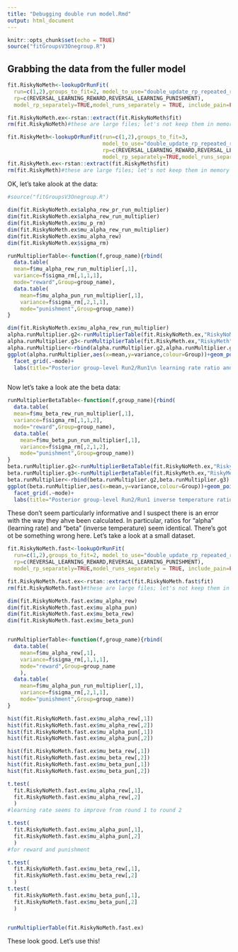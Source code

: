 ```yaml
---
title: "Debugging double run model.Rmd"
output: html_document
---
```


```r
knitr::opts_chunk$set(echo = TRUE)
source("fitGroupsV3Onegroup.R")
```

## Grabbing the data from the fuller model

```r

fit.RiskyNoMeth<-lookupOrRunFit(
  run=c(1,2),groups_to_fit=2, model_to_use="double_update_rp_repeated_runs",includeSubjGroup = FALSE,
  rp=c(REVERSAL_LEARNING_REWARD,REVERSAL_LEARNING_PUNISHMENT),
  model_rp_separately=TRUE,model_runs_separately = TRUE, include_pain=FALSE)

fit.RiskyNoMeth.ex<-rstan::extract(fit.RiskyNoMeth$fit)
rm(fit.RiskyNoMeth)#these are large files; let's not keep them in memory where unnecessary.

fit.RiskyMeth<-lookupOrRunFit(run=c(1,2),groups_to_fit=3, 
                              model_to_use="double_update_rp_repeated_runs",includeSubjGroup = FALSE,
                              rp=c(REVERSAL_LEARNING_REWARD,REVERSAL_LEARNING_PUNISHMENT),
                              model_rp_separately=TRUE,model_runs_separately = TRUE, include_pain=FALSE)
fit.RiskyMeth.ex<-rstan::extract(fit.RiskyMeth$fit)
rm(fit.RiskyMeth)#these are large files; let's not keep them in memory where unnecessary.

```

OK, let's take alook at the data:
```r

#source("fitGroupsV3Onegroup.R")
 
dim(fit.RiskyNoMeth.ex$alpha_rew_pr_run_multiplier)
dim(fit.RiskyNoMeth.ex$alpha_rew_run_multiplier)
dim(fit.RiskyNoMeth.ex$mu_p_rm)
dim(fit.RiskyNoMeth.ex$mu_alpha_rew_run_multiplier)
dim(fit.RiskyNoMeth.ex$mu_alpha_rew)
dim(fit.RiskyNoMeth.ex$sigma_rm)

runMultiplierTable<-function(f,group_name){rbind(
  data.table(
  mean=f$mu_alpha_rew_run_multiplier[,1],
  variance=f$sigma_rm[,1,1,1],
  mode="reward",Group=group_name),
  data.table(
    mean=f$mu_alpha_pun_run_multiplier[,1],
    variance=f$sigma_rm[,2,1,1],
    mode="punishment",Group=group_name))
}

dim(fit.RiskyNoMeth.ex$mu_alpha_rew_run_multiplier)
alpha.runMultiplier.g2<-runMultiplierTable(fit.RiskyNoMeth.ex,"RiskyNoMeth")
alpha.runMultiplier.g3<-runMultiplierTable(fit.RiskyMeth.ex,"RiskyMeth")
alpha.runMultiplier<-rbind(alpha.runMultiplier.g2,alpha.runMultiplier.g3)
ggplot(alpha.runMultiplier,aes(x=mean,y=variance,colour=Group))+geom_point(alpha=0.5)+
  facet_grid(.~mode)+
  labs(title="Posterior group-level Run2/Run1\n learning rate ratio and variance for reward and punishment\n(Both Runs)")



```
Now let's take a look ate the beta data:

```r

runMultiplierBetaTable<-function(f,group_name){rbind(
  data.table(
  mean=f$mu_beta_rew_run_multiplier[,1],
  variance=f$sigma_rm[,1,1,2],
  mode="reward",Group=group_name),
  data.table(
    mean=f$mu_beta_pun_run_multiplier[,1],
    variance=f$sigma_rm[,2,1,2],
    mode="punishment",Group=group_name))
}
beta.runMultiplier.g2<-runMultiplierBetaTable(fit.RiskyNoMeth.ex,"RiskyNoMeth")
beta.runMultiplier.g3<-runMultiplierBetaTable(fit.RiskyMeth.ex,"RiskyMeth")
beta.runMultiplier<-rbind(beta.runMultiplier.g2,beta.runMultiplier.g3)
ggplot(beta.runMultiplier,aes(x=mean,y=variance,colour=Group))+geom_point(alpha=0.5)+
  facet_grid(.~mode)+
  labs(title="Posterior group-level Run2/Run1 inverse temperature ratio and variance for reward and punishment\n(Both Runs)")

```

These don't seem particularly informative and I suspect there is an error with the way they ahve been calculated. In particular, ratios for "alpha" (learning rate) and "beta" (inverse temperature) seem identical. There's got ot be something wrong here. Let's take a look at a small dataset.

```r

fit.RiskyNoMeth.fast<-lookupOrRunFit(
  run=c(1,2),groups_to_fit=2, model_to_use="double_update_rp_repeated_runs",includeSubjGroup = FALSE,
  rp=c(REVERSAL_LEARNING_REWARD,REVERSAL_LEARNING_PUNISHMENT),
  model_rp_separately=TRUE,model_runs_separately = TRUE, include_pain=FALSE)

fit.RiskyNoMeth.fast.ex<-rstan::extract(fit.RiskyNoMeth.fast$fit)
rm(fit.RiskyNoMeth.fast)#these are large files; let's not keep them in memory where unnecessary.

dim(fit.RiskyNoMeth.fast.ex$mu_alpha_rew)
dim(fit.RiskyNoMeth.fast.ex$mu_alpha_pun)
dim(fit.RiskyNoMeth.fast.ex$mu_beta_rew)
dim(fit.RiskyNoMeth.fast.ex$mu_beta_pun)


runMultiplierTable<-function(f,group_name){rbind(
  data.table(
    mean=f$mu_alpha_rew[,1],
    variance=f$sigma_rm[,1,1,1],
    mode="reward",Group=group_name
    ),
  data.table(
    mean=f$mu_alpha_pun_run_multiplier[,1],
    variance=f$sigma_rm[,2,1,1],
    mode="punishment",Group=group_name))
}

hist(fit.RiskyNoMeth.fast.ex$mu_alpha_rew[,1])
hist(fit.RiskyNoMeth.fast.ex$mu_alpha_rew[,2])
hist(fit.RiskyNoMeth.fast.ex$mu_alpha_pun[,1])
hist(fit.RiskyNoMeth.fast.ex$mu_alpha_pun[,2])

hist(fit.RiskyNoMeth.fast.ex$mu_beta_rew[,1])
hist(fit.RiskyNoMeth.fast.ex$mu_beta_rew[,2])
hist(fit.RiskyNoMeth.fast.ex$mu_beta_pun[,1])
hist(fit.RiskyNoMeth.fast.ex$mu_beta_pun[,2])

t.test(
  fit.RiskyNoMeth.fast.ex$mu_alpha_rew[,1],
  fit.RiskyNoMeth.fast.ex$mu_alpha_rew[,2]
  )
#learning rate seems to improve from round 1 to round 2

t.test(
  fit.RiskyNoMeth.fast.ex$mu_alpha_pun[,1],
  fit.RiskyNoMeth.fast.ex$mu_alpha_pun[,2]
  )
#for reward and punishment

t.test(
  fit.RiskyNoMeth.fast.ex$mu_beta_rew[,1],
  fit.RiskyNoMeth.fast.ex$mu_beta_rew[,2]
  )
t.test(
  fit.RiskyNoMeth.fast.ex$mu_beta_pun[,1],
  fit.RiskyNoMeth.fast.ex$mu_beta_pun[,2]
  )


runMultiplierTable(fit.RiskyNoMeth.fast.ex)

```

These look good. Let's use this!